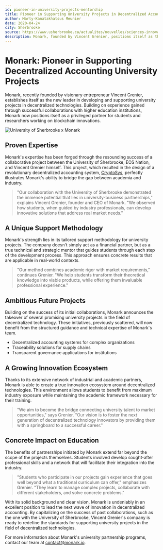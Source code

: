 ```yaml
---
id: pioneer-in-university-projects-mentorship
title: Pioneer in Supporting University Projects in Decentralized Accounting
author: Marty-Kanatakhatsus Meunier
date: 2020-04-24
city: Sherbrooke
source: https://www.usherbrooke.ca/actualites/nouvelles/sciences-innovations-technologiques/details/42749
description: Monark, founded by Vincent Grenier, positions itself as the leader in supporting university projects in decentralized technologies, building on successful collaborations like CryptoSys with the University of Sherbrooke. The company offers tailored mentorship to transform academic knowledge into market-ready solutions, fostering innovation and professional skills among students.
---
```


# Monark: Pioneer in Supporting Decentralized Accounting University Projects

Monark, recently founded by visionary entrepreneur Vincent Grenier, establishes itself as the new leader in developing and supporting university projects in decentralized technologies. Building on experience gained through successful collaborations with higher education institutions, Monark now positions itself as a privileged partner for students and researchers working on blockchain innovations.

![University of Sherbrooke x Monark](/images/news/pioneer-in-university-projects-mentorship.webp)

## Proven Expertise

Monark's expertise has been forged through the resounding success of a collaborative project between the University of Sherbrooke, EOS Nation, and Vincent Grenier himself. This project, which resulted in the design of a revolutionary decentralized accounting system, <a href="https://www.usherbrooke.ca/actualites/nouvelles/sciences-innovations-technologiques/details/42749" target="_blank">CryptoSys</a>, perfectly illustrates Monark's ability to bridge the gap between academia and industry.

> "Our collaboration with the University of Sherbrooke demonstrated the immense potential that lies in university-business partnerships," explains Vincent Grenier, founder and CEO of Monark. "We observed how students, when guided by industry professionals, can develop innovative solutions that address real market needs."

## A Unique Support Methodology

Monark's strength lies in its tailored support methodology for university projects. The company doesn't simply act as a financial partner, but as a true technical and strategic mentor that guides students through each step of the development process. This approach ensures concrete results that are applicable in real-world contexts.

> "Our method combines academic rigor with market requirements," continues Grenier. "We help students transform their theoretical knowledge into viable products, while offering them invaluable professional experience."

## Ambitious Future Projects

Building on the success of its initial collaborations, Monark announces the takeover of several promising university projects in the field of decentralized technology. These initiatives, previously scattered, will now benefit from the structured guidance and technical expertise of Monark's team.

- Decentralized accounting systems for complex organizations
- Traceability solutions for supply chains
- Transparent governance applications for institutions

## A Growing Innovation Ecosystem

Thanks to its extensive network of industrial and academic partners, Monark is able to create a true innovation ecosystem around decentralized technologies. This environment allows students to benefit from maximum industry exposure while maintaining the academic framework necessary for their training.

> "We aim to become the bridge connecting university talent to market opportunities," says Grenier. "Our vision is to foster the next generation of decentralized technology innovators by providing them with a springboard to a successful career."

## Concrete Impact on Education

The benefits of partnerships initiated by Monark extend far beyond the scope of the projects themselves. Students involved develop sought-after professional skills and a network that will facilitate their integration into the industry.

> "Students who participate in our projects gain experience that goes well beyond what a traditional curriculum can offer," emphasizes Grenier. "They learn to manage complex projects, collaborate with different stakeholders, and solve concrete problems."

With its solid background and clear vision, Monark is undeniably in an excellent position to lead the next wave of innovation in decentralized accounting. By capitalizing on the success of past collaborations, such as the one with the University of Sherbrooke, Vincent Grenier's company is ready to redefine the standards for supporting university projects in the field of decentralized technologies.

For more information about Monark's university partnership programs, contact our team at <a href='mailto:contact+university@monark.io'>contact@monark.io</a>.